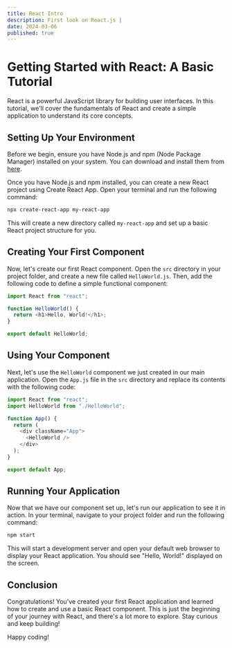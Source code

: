 ```yaml
---
title: React Intro
description: First look on React.js |
date: 2024-03-06
published: true
---
```


# Getting Started with React: A Basic Tutorial

React is a powerful JavaScript library for building user interfaces. In this tutorial, we'll cover the fundamentals of React and create a simple application to understand its core concepts.

## Setting Up Your Environment

Before we begin, ensure you have Node.js and npm (Node Package Manager) installed on your system. You can download and install them from [here](https://nodejs.org/).

Once you have Node.js and npm installed, you can create a new React project using Create React App. Open your terminal and run the following command:

```bash
npx create-react-app my-react-app
```

This will create a new directory called `my-react-app` and set up a basic React project structure for you.

## Creating Your First Component

Now, let's create our first React component. Open the `src` directory in your project folder, and create a new file called `HelloWorld.js`. Then, add the following code to define a simple functional component:

```javascript
import React from "react";

function HelloWorld() {
  return <h1>Hello, World!</h1>;
}

export default HelloWorld;
```

## Using Your Component

Next, let's use the `HelloWorld` component we just created in our main application. Open the `App.js` file in the `src` directory and replace its contents with the following code:

```javascript
import React from "react";
import HelloWorld from "./HelloWorld";

function App() {
  return (
    <div className="App">
      <HelloWorld />
    </div>
  );
}

export default App;
```

## Running Your Application

Now that we have our component set up, let's run our application to see it in action. In your terminal, navigate to your project folder and run the following command:

```bash
npm start
```

This will start a development server and open your default web browser to display your React application. You should see "Hello, World!" displayed on the screen.

## Conclusion

Congratulations! You've created your first React application and learned how to create and use a basic React component. This is just the beginning of your journey with React, and there's a lot more to explore. Stay curious and keep building!

Happy coding!
